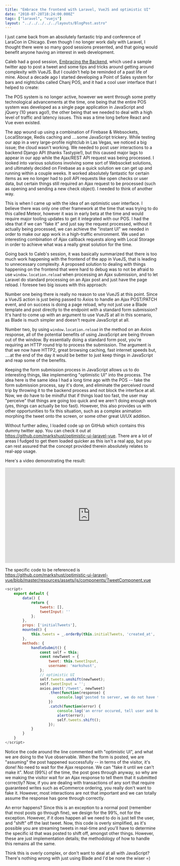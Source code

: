 ```yaml
---
title: "Embrace the frontend with Laravel, VueJS and optimistic UI"
date: "2018-07-28T18:24:00.000Z"
tags: ["laravel", "vuejs"]
layout: "../../../../../layouts/BlogPost.astro"
---
```



I just came back from an absolutely fantastic trip and conference of LaraCon in Chicago. Even though I no longer work daily with Laravel, I thought there were so many good sessions presented, and that going would benefit anyone having an interest in web development.

Caleb had a good session, <a href="https://speakerdeck.com/calebporzio/embrace-the-backend-laracon-2018" target="_blank">Embracing the Backend</a>, which used a sample twitter app to post a tweet and some tips and tricks around getting around complexity with VueJS. But I couldn't help be reminded of a past life of mine. About a decade ago I started developing a Point of Sales system for bars and nightclubs called Chanj POS, and it had a cool user interface that I helped to create:

The POS system is no longer active, however we went through some pretty technological advancements at the time, one being that the entire POS system was developed as a single page application in JavaScript and jQuery (10 years ago!), the other being that we needed to deal with a high level of traffic and latency issues. This was a time long before React and Vue even existed.

The app wound up using a combination of Firebase & Websockets, LocalStorage, Redis caching and ....some JavaScript trickery. While testing our app in a very large-profile nightclub in Las Vegas, we noticed a big issue; the cloud wasn't working. We needed to post user interactions to a backend Django API (thanks Tastypie!), but this caused major lags to appear in our app while the Ajax/REST API request was being processed. I looked into various solutions involving some sort of Websocket solutions, and ultimately decided on Firebase as a quick solution we can get up and running within a couple weeks. It worked absolutely fantastic for certain items as we no longer had to poll API requests like open checks or user data, but certain things still required an Ajax request to be processed (such as opening and sending a new check object). I needed to think of another way.

This is when I came up with the idea of an optimistic user interface. I believe there was only one other framework at the time that was trying to do this called Meteor, however it was in early beta at the time and would require major tooling updates to get it integrated with our POS. I had the idea that if we can "fake it" and just say the request processed, without it actually being processed, we can achieve the "instant UI" we needed in order to make our app work in a high-traffic environment. We used an interesting combination of Ajax callback requests along with Local Storage in order to achieve what was a really great solution for the time.

Going back to Caleb's session, it was basically summarized that there is too much work happening with the frontend of the app in VueJS, that is leading to unnecessary complexity. A proposed solution to dealing with things happening on the frontend that were hard to debug was to not be afraid to use `window.location.reload` when processing an Ajax submission, and to let Laravel do standard processing on an Ajax post and just have the page reload. I foresee two big issues with this approach:

Number one being there is really no reason to use VueJS at this point. Since a VueJS action is just being passed to Axios to handle an Ajax POST/PATCH event, and on success is doing a page reload, why not just use a Blade template and post directly to the endpoint with a standard form submission? It's hard to come up with an argument to use VueJS at all in this scenario, as Blade is much simpler and doesn't require JavaScript at all. 

Number two, by using `window.location.reload` in the method on an Axios response, all of the potential benefits of using JavaScript are being thrown out of the window. By essentially doing a standard form post, you're requiring an HTTP round trip to process the submission. The argument is that we now have HTTP2, great browsing caching, fast internet speeds but, ....at the end of the day it would be better to just keep things in JavaScript and reap some of the benefits.

Keeping the form submission process in JavaScript allows us to do interesting things, like implementing "optimistic UI" into the process. The idea here is the same idea I had a long time ago with the POS -- fake the form submission process, say it's done, and eliminate the perceived round trip by throwing it to the backend process and not block the interface at all. Now, we do have to be mindful that if things load too fast, the user may "perceive" that things are going too quick and we aren't doing enough work (yes, things can actually be too fast). However, this also provides us with other opportunities to fix this situation, such as a complex animation morphing the tweet onto the screen, or some other great UI/UX addition.

Without further adieu, I loaded code up on GitHub which contains this dummy twitter app. You can check it out at <a href="https://github.com/markshust/optimistic-ui-laravel-vue" target="_blank">https://github.com/markshust/optimistic-ui-laravel-vue</a>. There are a lot of areas I fudged to get them loaded quicker as this isn't a real app, but you can rest assured that the concept provided therein absolutely relates to real-app usage.

Here's a video demonstrating the result:

<iframe width="560" height="315" src="https://www.youtube.com/embed/MofZ3LDhiSI" frameborder="0" allow="autoplay; encrypted-media" allowfullscreen></iframe>

The specific code to be referenced is <a href="https://github.com/markshust/optimistic-ui-laravel-vue/blob/master/resources/assets/js/components/TweetComponent.vue" target="_blank">https://github.com/markshust/optimistic-ui-laravel-vue/blob/master/resources/assets/js/components/TweetComponent.vue</a>

```javascript
<script>
    export default {
        data() {
            return {
                tweets: [],
                tweetInput: ''
            };
        },
        props: ['initialTweets'],
        mounted() {
            this.tweets = _.orderBy(this.initialTweets, 'created_at', 'desc');
        },
        methods: {
            handleSubmit() {
                const self = this;
                const newTweet = {
                    tweet: this.tweetInput,
                    username: 'markshust',
                };
                // optimistic UI
                self.tweets.unshift(newTweet);
                self.tweetInput = '';
                axios.post('/tweet', newTweet)
                    .then(function(response) {
                        console.log('posted to server, we do not have to do anything here as ui is already updated!');
                    })
                    .catch(function(error) {
                        console.log('an error occured, tell user and back out optimistic ui update');
                        alert(error);
                        self.tweets.shift();
                    });
            }
        }
    }
</script>
```

Notice the code around the line commented with "optimistic UI", and what we are doing to the Vue observable. When the form is posted, we are "assuming" the post happened successfully -- in terms of the visitor, it's done! No need to wait for the Ajax response. We can "fake it until we can't make it". Most (99%) of the time, the post goes through anyway, so why are we making the visitor wait for an Ajax response to tell them that it submitted correctly? Now, if you are dealing with transactions of any sort that require guaranteed writes such as eCommerce ordering, you really don't want to fake it. However, most interactions are not that important and we can totally assume the response has gone through correctly.

An error happens? Since this is an exception to a normal post (remember that most posts go through fine), we design for the 99%, not for the exception. However, if it does happen all we need to do is just tell the user, and "shift" off the last tweet. Now, this code is overly simplified, as it's possible you are streaming tweets in real-time and you'll have to determine the specific id that was posted to shift off, amongst other things. However, these are just implementation details; the methodology of how to handle this remains all the same. 

Think this is overly complex, or don't want to deal at all with JavaScript? There's nothing wrong with just using Blade and I'd be none the wiser =)

